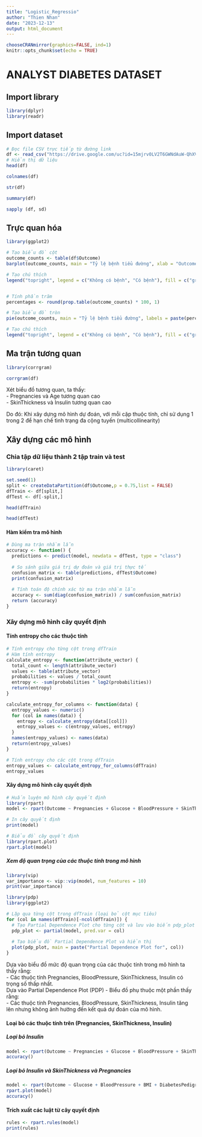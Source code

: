 ```yaml
---
title: "Logistic_Regressio"
author: "Thien Nhan"
date: "2023-12-13"
output: html_document
---
```


```r
chooseCRANmirror(graphics=FALSE, ind=1)
knitr::opts_chunk$set(echo = TRUE)
```

# ANALYST DIABETES DATASET

## Import library

```r
library(dplyr)
library(readr)
```

## Import dataset

```r
# Đọc file CSV trực tiếp từ đường link
df <- read_csv("https://drive.google.com/uc?id=15mjrv0LV2T6GWNdAuW-QhXVdtMkQALlh")
# Hiển thị dữ liệu
head(df)
```

```r
colnames(df)
```

```r
str(df)
```

```r
summary(df)
```

```r
sapply (df, sd)
```

## Trực quan hóa

```r
library(ggplot2)
```


```r
# Tạo biểu đồ cột
outcome_counts <- table(df$Outcome)
barplot(outcome_counts, main = "Tỷ lệ bệnh tiểu đường", xlab = "Outcome", ylab = "Số lượng", col = c("green", "red"))

# Tạo chú thích
legend("topright", legend = c("Không có bệnh", "Có bệnh"), fill = c("green", "red"))


# Tính phần trăm
percentages <- round(prop.table(outcome_counts) * 100, 1)

# Tạo biểu đồ tròn
pie(outcome_counts, main = "Tỷ lệ bệnh tiểu đường", labels = paste(percentages, "%"), col = c("lightgreen", "lightcoral"))

# Tạo chú thích
legend("topright", legend = c("Không có bệnh", "Có bệnh"), fill = c("green", "red"))
```

## Ma trận tương quan

```r
library(corrgram)
```

```r
corrgram(df)
```

Xét biểu đồ tương quan, ta thấy:<br>
- Pregnancies và Age tương quan cao<br>
- SkinThickness và Insulin tương quan cao<br>

Do đó: Khi xây dựng mô hình dự đoán, với mỗi cặp thuộc tính, chỉ sử dụng 1 trong 2 để hạn chế tình trạng đa cộng tuyến (multicollinearity)



## Xây dựng các mô hình

### Chia tập dữ liệu thành 2 tập train và test

```r
library(caret)
```

```r
set.seed(1)
split <- createDataPartition(df$Outcome,p = 0.75,list = FALSE)
dfTrain <- df[split,]
dfTest <- df[-split,]
```

```r
head(dfTrain)
```

```r
head(dfTest)
```

#### Hàm kiểm tra mô hình

```r
# Dùng ma trận nhầm lẫn
accuracy <- function() {
  predictions <- predict(model, newdata = dfTest, type = "class")
  
  # So sánh giữa giá trị dự đoán và giá trị thực tế
  confusion_matrix <- table(predictions, dfTest$Outcome)
  print(confusion_matrix)
  
  # Tính toán độ chính xác từ ma trận nhầm lẫn
  accuracy <- sum(diag(confusion_matrix)) / sum(confusion_matrix)
  return (accuracy)
}
```


### Xây dựng mô hình cây quyết định 

#### Tính entropy cho các thuộc tính
```r
# Tính entropy cho từng cột trong dfTrain
# Hàm tính entropy
calculate_entropy <- function(attribute_vector) {
  total_count <- length(attribute_vector)
  values <- table(attribute_vector)
  probabilities <- values / total_count
  entropy <- -sum(probabilities * log2(probabilities))
  return(entropy)
}

calculate_entropy_for_columns <- function(data) {
  entropy_values <- numeric()
  for (col in names(data)) {
    entropy <- calculate_entropy(data[[col]])
    entropy_values <- c(entropy_values, entropy)
  }
  names(entropy_values) <- names(data)
  return(entropy_values)
}

# Tính entropy cho các cột trong dfTrain
entropy_values <- calculate_entropy_for_columns(dfTrain)
entropy_values
```


#### Xây dựng mô hình cây quyết định
```r
# Huấn luyện mô hình cây quyết định
library(rpart)
model <- rpart(Outcome ~ Pregnancies + Glucose + BloodPressure + SkinThickness + Insulin + BMI + DiabetesPedigreeFunction + Age, data = dfTrain, method = "class")

# In cây quyết định
print(model)

# Biểu đồ cây quyết định
library(rpart.plot)
rpart.plot(model)
```

##### Xem độ quan trọng của các thuộc tính trong mô hình
```r
library(vip)
var_importance <- vip::vip(model, num_features = 10)
print(var_importance)
```


```r
library(pdp)
library(ggplot2)

# Lặp qua từng cột trong dfTrain (loại bỏ cột mục tiêu)
for (col in names(dfTrain)[-ncol(dfTrain)]) {
  # Tạo Partial Dependence Plot cho từng cột và lưu vào biến pdp_plot
  pdp_plot <- partial(model, pred.var = col)
  
  # Tạo biểu đồ Partial Dependence Plot và hiển thị
  plot(pdp_plot, main = paste("Partial Dependence Plot for", col))
}

```
Dựa vào biểu đồ mức độ quan trọng của các thuộc tính trong mô hình ta thấy rằng: <br>
  - Các thuộc tính Pregnancies, BloodPressure, SkinThickness, Insulin có trọng số thấp nhất. <br>
Dựa vào Partial Dependence Plot (PDP) - Biểu đồ phụ thuộc một phần thấy rằng:<br>
  - Các thuộc tính Pregnancies, BloodPressure, SkinThickness, Insulin tăng lên nhưng không ảnh hưởng đến kết quả dự đoán của mô hình.<br>
  
#### Loại bỏ các thuộc tính trên (Pregnancies, SkinThickness, Insulin)
##### Loại bỏ Insulin
```r
model <- rpart(Outcome ~ Pregnancies + Glucose + BloodPressure + SkinThickness + BMI + DiabetesPedigreeFunction + Age, data = dfTrain, method = "class")
accuracy()
```
##### Loại bỏ Insulin và SkinThickness và Pregnancies
```r
model <- rpart(Outcome ~ Glucose + BloodPressure + BMI + DiabetesPedigreeFunction + Age, data = dfTrain, method = "class")
rpart.plot(model)
accuracy()
```
#### Trích xuất các luật từ cây quyết định
```r
rules <- rpart.rules(model)
print(rules)
```



